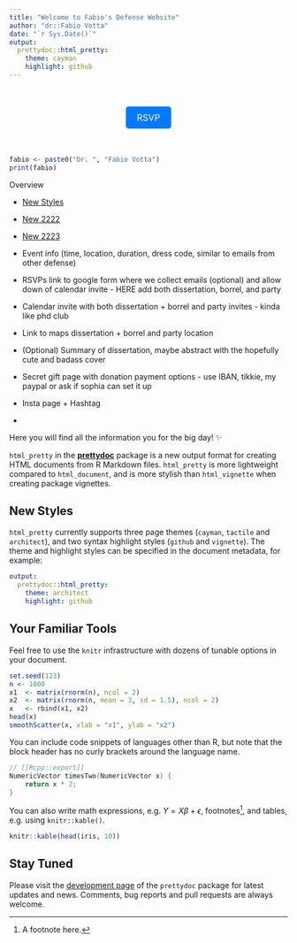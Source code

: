 ```yaml
---
title: "Welcome to Fabio's Defense Website"
author: "dr::Fabio Votta"
date: "`r Sys.Date()`"
output:
  prettydoc::html_pretty:
    theme: cayman
    highlight: github
---
```


<style>
.button {
  background-color: #007bff; /* Blue background */
  border: none;
  color: white;
  padding: 10px 20px; /* Size of the padding around the text */
  text-align: center;
  text-decoration: none;
  display: inline-block;
  font-size: 16px; /* Size of the font */
  margin: 4px 2px;
  cursor: pointer;
  border-radius: 5px; /* Rounded corners */
  transition-duration: 0.4s; /* Smooth transition effect for hover state */
}

/* Darker background on mouse-over */
.button:hover {
  background-color: #0056b3;
}
</style>



<br>

<center>
<a href="http://www.example.com" class="button">RSVP</a>
</center>

<br>

```r
fabio <- paste0("Dr. ", "Fabio Votta")
print(fabio)
```
Overview
 
+ [New Styles](file:///C:/Users/fabio/Dropbox/postdoc/fabio_defense/fabio_defense_website.html#new-styles)
+ [New 2222](file:///C:/Users/fabio/Dropbox/postdoc/fabio_defense/fabio_defense_website.html#new-styles)
+ [New 2223](file:///C:/Users/fabio/Dropbox/postdoc/fabio_defense/fabio_defense_website.html#new-styles)

- Event info (time, location, duration, dress code, similar to emails from other defense)
- RSVPs link to google form where we collect emails (optional) and allow down of calendar invite - HERE add both dissertation, borrel, and party
- Calendar invite with both dissertation + borrel and party invites - kinda like phd club
- Link to maps dissertation + borrel and party location
- (Optional) Summary of dissertation, maybe abstract with the hopefully cute and badass cover
- Secret gift page with donation payment options - use IBAN, tikkie, my paypal or ask if sophia can set it up
- Insta page + Hashtag
- 

Here you will find all the information you for the big day! ✨

`html_pretty` in the [**prettydoc**](https://github.com/yixuan/prettydoc/) package is a new output format for creating HTML documents from R Markdown files. `html_pretty` is more lightweight compared to `html_document`, and is more stylish than `html_vignette` when creating package vignettes.

## New Styles

`html_pretty` currently supports three page themes (`cayman`, `tactile` and `architect`), and two syntax highlight styles (`github` and `vignette`). The theme and highlight styles can be specified in the document metadata, for example:

``` yaml
output:
  prettydoc::html_pretty:
    theme: architect
    highlight: github
```

## Your Familiar Tools

Feel free to use the `knitr` infrastructure with dozens of tunable options in your document.

```r
set.seed(123)
n <- 1000
x1  <- matrix(rnorm(n), ncol = 2)
x2  <- matrix(rnorm(n, mean = 3, sd = 1.5), ncol = 2)
x   <- rbind(x1, x2)
head(x)
smoothScatter(x, xlab = "x1", ylab = "x2")
```

You can include code snippets of languages other than R, but note that the block header has no curly brackets around the language name.

``` cpp
// [[Rcpp::export]]
NumericVector timesTwo(NumericVector x) {
    return x * 2;
}
```

You can also write math expressions, e.g. $Y = X\beta + \epsilon$, footnotes[^1], and tables, e.g. using `knitr::kable()`.

[^1]: A footnote here.

```r
knitr::kable(head(iris, 10))
```

## Stay Tuned

Please visit the [development page](https://github.com/yixuan/prettydoc/) of the `prettydoc` package for latest updates and news. Comments, bug reports and pull requests are always welcome.
